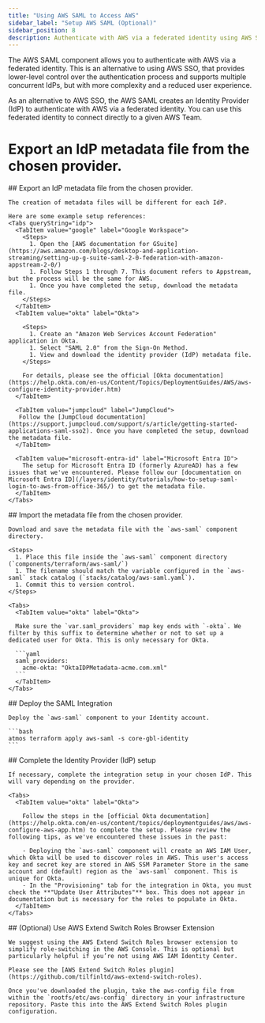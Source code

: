 ```yaml
---
title: "Using AWS SAML to Access AWS"
sidebar_label: "Setup AWS SAML (Optional)"
sidebar_position: 8
description: Authenticate with AWS via a federated identity using AWS SAML.
---
```


<Intro>
  The AWS SAML component allows you to authenticate with AWS via a federated identity. This is an alternative to using AWS SSO, that provides lower-level control over the authentication process and supports multiple concurrent IdPs, but with more complexity and a reduced user experience.
</Intro>

As an alternative to AWS SSO, the AWS SAML creates an Identity Provider (IdP) to authenticate with AWS via a federated
identity. You can use this federated identity to connect directly to a given AWS Team.

# Export an IdP metadata file from the chosen provider.

<Steps>
  <Step>
    ## <StepNumber/> Export an IdP metadata file from the chosen provider.

    The creation of metadata files will be different for each IdP.

    Here are some example setup references:
    <Tabs queryString="idp">
      <TabItem value="google" label="Google Workspace">
        <Steps>
          1. Open the [AWS documentation for GSuite](https://aws.amazon.com/blogs/desktop-and-application-streaming/setting-up-g-suite-saml-2-0-federation-with-amazon-appstream-2-0/)
          1. Follow Steps 1 through 7. This document refers to Appstream, but the process will be the same for AWS.
          1. Once you have completed the setup, download the metadata file.
        </Steps>
      </TabItem>
      <TabItem value="okta" label="Okta">

        <Steps>
          1. Create an "Amazon Web Services Account Federation" application in Okta.
          1. Select "SAML 2.0" from the Sign-On Method.
          1. View and download the identity provider (IdP) metadata file.
        </Steps>

        For details, please see the official [Okta documentation](https://help.okta.com/en-us/Content/Topics/DeploymentGuides/AWS/aws-configure-identity-provider.htm)
      </TabItem>

      <TabItem value="jumpcloud" label="JumpCloud">
       Follow the [JumpCloud documentation](https://support.jumpcloud.com/support/s/article/getting-started-applications-saml-sso2). Once you have completed the setup, download the metadata file.
      </TabItem>

      <TabItem value="microsoft-entra-id" label="Microsoft Entra ID">
        The setup for Microsoft Entra ID (formerly AzureAD) has a few issues that we've encountered. Please follow our [documentation on Microsoft Entra ID](/layers/identity/tutorials/how-to-setup-saml-login-to-aws-from-office-365/) to get the metadata file.
      </TabItem>
    </Tabs>

  </Step>

  <Step>
    ## <StepNumber/> Import the metadata file from the chosen provider.

    Download and save the metadata file with the `aws-saml` component directory.

    <Steps>
      1. Place this file inside the `aws-saml` component directory (`components/terraform/aws-saml/`)
      1. The filename should match the variable configured in the `aws-saml` stack catalog (`stacks/catalog/aws-saml.yaml`).
      1. Commit this to version control.
    </Steps>

    <Tabs>
      <TabItem value="okta" label="Okta">

      Make sure the `var.saml_providers` map key ends with `-okta`. We filter by this suffix to determine whether or not to set up a dedicated user for Okta. This is only necessary for Okta.

      ```yaml
      saml_providers:
        acme-okta: "OktaIDPMetadata-acme.com.xml"
      ```
      </TabItem>
    </Tabs>
  </Step>

  <Step>
    ## <StepNumber/> Deploy the SAML Integration

    Deploy the `aws-saml` component to your Identity account.

    ```bash
    atmos terraform apply aws-saml -s core-gbl-identity
    ```

  </Step>

  <Step>
    ## <StepNumber/> Complete the Identity Provider (IdP) setup

    If necessary, complete the integration setup in your chosen IdP. This will vary depending on the provider.

    <Tabs>
      <TabItem value="okta" label="Okta">

        Follow the steps in the [official Okta documentation](https://help.okta.com/en-us/content/topics/deploymentguides/aws/aws-configure-aws-app.htm) to complete the setup. Please review the following tips, as we've encountered these issues in the past:

        - Deploying the `aws-saml` component will create an AWS IAM User, which Okta will be used to discover roles in AWS. This user's access key and secret key are stored in AWS SSM Parameter Store in the same account and (default) region as the `aws-saml` component. This is unique for Okta.
        - In the "Provisioning" tab for the integration in Okta, you must check the **"Update User Attributes"** box. This does not appear in documentation but is necessary for the roles to populate in Okta.
      </TabItem>
    </Tabs>
  </Step>

  <Step>
    ## <StepNumber/> (Optional) Use AWS Extend Switch Roles Browser Extension

    We suggest using the AWS Extend Switch Roles browser extension to simplify role-switching in the AWS Console. This is optional but particularly helpful if you’re not using AWS IAM Identity Center.

    Please see the [AWS Extend Switch Roles plugin](https://github.com/tilfinltd/aws-extend-switch-roles).

    Once you've downloaded the plugin, take the aws-config file from within the `rootfs/etc/aws-config` directory in your infrastructure repository. Paste this into the AWS Extend Switch Roles plugin configuration.

  </Step>
</Steps>
